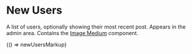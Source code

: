 
<Meta title="Legacy/Components/New Users" />

# New Users

A list of users, optionally showing their most recent post. Appears in the admin area. Contains the [Image Medium](/?path=/docs/legacy-components-image-medium--image-medium) component.

<Canvas>
  <Story name="New Users">{() => newUsersMarkup}</Story>
</Canvas>
